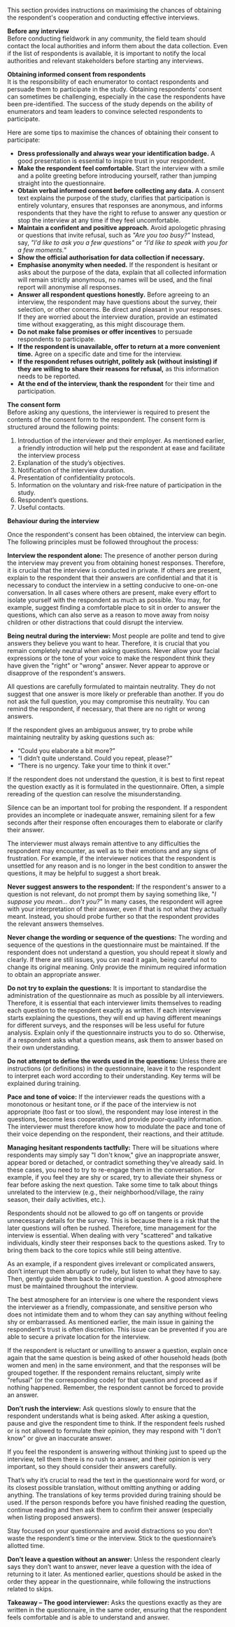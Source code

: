 This section provides instructions on maximising the chances of obtaining the respondent's cooperation and conducting effective interviews.

**Before any interview**  
Before conducting fieldwork in any community, the field team should contact the local authorities and inform them about the data collection. Even if the list of respondents is available, it is important to notify the local authorities and relevant stakeholders before starting any interviews.

**Obtaining informed consent from respondents**  
It is the responsibility of each enumerator to contact respondents and persuade them to participate in the study. Obtaining respondents' consent can sometimes be challenging, especially in the case the respondents have been pre-identified. The success of the study depends on the ability of enumerators and team leaders to convince selected respondents to participate.

Here are some tips to maximise the chances of obtaining their consent to participate:

* **Dress professionally and always wear your identification badge.** A good presentation is essential to inspire trust in your respondent.  
* **Make the respondent feel comfortable.** Start the interview with a smile and a polite greeting before introducing yourself, rather than jumping straight into the questionnaire.  
* **Obtain verbal informed consent before collecting any data.** A consent text explains the purpose of the study, clarifies that participation is entirely voluntary, ensures that responses are anonymous, and informs respondents that they have the right to refuse to answer any question or stop the interview at any time if they feel uncomfortable.  
* **Maintain a confident and positive approach.** Avoid apologetic phrasing or questions that invite refusal, such as *"Are you too busy?"* Instead, say, *"I’d like to ask you a few questions"* or *"I’d like to speak with you for a few moments."*  
* **Show the official authorisation for data collection if necessary.**  
* **Emphasise anonymity when needed.** If the respondent is hesitant or asks about the purpose of the data, explain that all collected information will remain strictly anonymous, no names will be used, and the final report will anonymise all responses.  
* **Answer all respondent questions honestly.** Before agreeing to an interview, the respondent may have questions about the survey, their selection, or other concerns. Be direct and pleasant in your responses. If they are worried about the interview duration, provide an estimated time without exaggerating, as this might discourage them.  
* **Do not make false promises or offer incentives** to persuade respondents to participate.  
* **If the respondent is unavailable, offer to return at a more convenient time.** Agree on a specific date and time for the interview.  
* **If the respondent refuses outright, politely ask (without insisting) if they are willing to share their reasons for refusal,** as this information needs to be reported.  
* **At the end of the interview, thank the respondent** for their time and participation.

**The consent form**   
Before asking any questions, the interviewer is required to present the contents of the consent form to the respondent. The consent form is structured around the following points:

1. Introduction of the interviewer and their employer. As mentioned earlier, a friendly introduction will help put the respondent at ease and facilitate the interview process  
2. Explanation of the study’s objectives.  
3. Notification of the interview duration.  
4. Presentation of confidentiality protocols.  
5. Information on the voluntary and risk-free nature of participation in the study.  
6. Respondent’s questions.  
7. Useful contacts.

**Behaviour during the interview**

Once the respondent's consent has been obtained, the interview can begin. The following principles must be followed throughout the process:

**Interview the respondent alone:** The presence of another person during the interview may prevent you from obtaining honest responses. Therefore, it is crucial that the interview is conducted in private. If others are present, explain to the respondent that their answers are confidential and that it is necessary to conduct the interview in a setting conducive to one-on-one conversation. In all cases where others are present, make every effort to isolate yourself with the respondent as much as possible. You may, for example, suggest finding a comfortable place to sit in order to answer the questions, which can also serve as a reason to move away from noisy children or other distractions that could disrupt the interview.

**Being neutral during the interview:** Most people are polite and tend to give answers they believe you want to hear. Therefore, it is crucial that you remain completely neutral when asking questions. Never allow your facial expressions or the tone of your voice to make the respondent think they have given the "right" or "wrong" answer. Never appear to approve or disapprove of the respondent's answers.

All questions are carefully formulated to maintain neutrality. They do not suggest that one answer is more likely or preferable than another. If you do not ask the full question, you may compromise this neutrality. You can remind the respondent, if necessary, that there are no right or wrong answers.

If the respondent gives an ambiguous answer, try to probe while maintaining neutrality by asking questions such as:

* “Could you elaborate a bit more?”  
*  “I didn’t quite understand. Could you repeat, please?”  
*  “There is no urgency. Take your time to think it over.”

If the respondent does not understand the question, it is best to first repeat the question exactly as it is formulated in the questionnaire. Often, a simple rereading of the question can resolve the misunderstanding.

Silence can be an important tool for probing the respondent. If a respondent provides an incomplete or inadequate answer, remaining silent for a few seconds after their response often encourages them to elaborate or clarify their answer.

The interviewer must always remain attentive to any difficulties the respondent may encounter, as well as to their emotions and any signs of frustration. For example, if the interviewer notices that the respondent is unsettled for any reason and is no longer in the best condition to answer the questions, it may be helpful to suggest a short break.

**Never suggest answers to the respondent:** If the respondent's answer to a question is not relevant, do not prompt them by saying something like, "*I suppose you mean... don't you?*" In many cases, the respondent will agree with your interpretation of their answer, even if that is not what they actually meant. Instead, you should probe further so that the respondent provides the relevant answers themselves.

**Never change the wording or sequence of the questions:** The wording and sequence of the questions in the questionnaire must be maintained. If the respondent does not understand a question, you should repeat it slowly and clearly. If there are still issues, you can read it again, being careful not to change its original meaning. Only provide the minimum required information to obtain an appropriate answer.

**Do not try to explain the questions:** It is important to standardise the administration of the questionnaire as much as possible by all interviewers. Therefore, it is essential that each interviewer limits themselves to reading each question to the respondent exactly as written. If each interviewer starts explaining the questions, they will end up having different meanings for different surveys, and the responses will be less useful for future analysis. Explain only if the questionnaire instructs you to do so. Otherwise, if a respondent asks what a question means, ask them to answer based on their own understanding.

**Do not attempt to define the words used in the questions:** Unless there are instructions (or definitions) in the questionnaire, leave it to the respondent to interpret each word according to their understanding. Key terms will be explained during training.

**Pace and tone of voice:** If the interviewer reads the questions with a monotonous or hesitant tone, or if the pace of the interview is not appropriate (too fast or too slow), the respondent may lose interest in the questions, become less cooperative, and provide poor-quality information. The interviewer must therefore know how to modulate the pace and tone of their voice depending on the respondent, their reactions, and their attitude.

**Managing hesitant respondents tactfully:** There will be situations where respondents may simply say "I don't know," give an inappropriate answer, appear bored or detached, or contradict something they’ve already said. In these cases, you need to try to re-engage them in the conversation. For example, if you feel they are shy or scared, try to alleviate their shyness or fear before asking the next question. Take some time to talk about things unrelated to the interview (e.g., their neighborhood/village, the rainy season, their daily activities, etc.).

Respondents should not be allowed to go off on tangents or provide unnecessary details for the survey. This is because there is a risk that the later questions will often be rushed. Therefore, time management for the interview is essential. When dealing with very "scattered" and talkative individuals, kindly steer their responses back to the questions asked. Try to bring them back to the core topics while still being attentive.

As an example, if a respondent gives irrelevant or complicated answers, don’t interrupt them abruptly or rudely, but listen to what they have to say. Then, gently guide them back to the original question. A good atmosphere must be maintained throughout the interview.

The best atmosphere for an interview is one where the respondent views the interviewer as a friendly, compassionate, and sensitive person who does not intimidate them and to whom they can say anything without feeling shy or embarrassed. As mentioned earlier, the main issue in gaining the respondent's trust is often discretion. This issue can be prevented if you are able to secure a private location for the interview.

If the respondent is reluctant or unwilling to answer a question, explain once again that the same question is being asked of other household heads (both women and men) in the same environment, and that the responses will be grouped together. If the respondent remains reluctant, simply write "refusal" (or the corresponding code) for that question and proceed as if nothing happened. Remember, the respondent cannot be forced to provide an answer.

**Don’t rush the interview:** Ask questions slowly to ensure that the respondent understands what is being asked. After asking a question, pause and give the respondent time to think. If the respondent feels rushed or is not allowed to formulate their opinion, they may respond with "I don’t know" or give an inaccurate answer.

If you feel the respondent is answering without thinking just to speed up the interview, tell them there is no rush to answer, and their opinion is very important, so they should consider their answers carefully.

That’s why it’s crucial to read the text in the questionnaire word for word, or its closest possible translation, without omitting anything or adding anything. The translations of key terms provided during training should be used. If the person responds before you have finished reading the question, continue reading and then ask them to confirm their answer (especially when listing proposed answers).

Stay focused on your questionnaire and avoid distractions so you don’t waste the respondent’s time or the interview. Stick to the questionnaire’s allotted time.

**Don’t leave a question without an answer:** Unless the respondent clearly says they don’t want to answer, never leave a question with the idea of returning to it later. As mentioned earlier, questions should be asked in the order they appear in the questionnaire, while following the instructions related to skips.

**Takeaway – The good interviewer:** Asks the questions exactly as they are written in the questionnaire, in the same order, ensuring that the respondent feels comfortable and is able to understand and answer.
